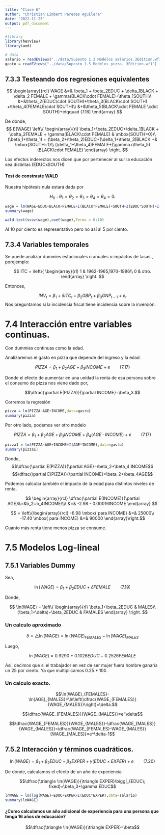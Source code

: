 ```yaml
---
title: "Clase 6"
author: "Christian Limbert Paredes Aguilera"
date: "2022-11-25"
output: pdf_document
---
```


```r
#library
library(hexView)
library(aod)
```

```r
# data
salario = readEViews("../data/Suposto 1.3 Modelos salarios.3Edition.wf1")
gasto = readEViews("../data/Suposto 1.5 Modelos pizza. 3Edition.wf1")
```

## 7.3.3 Testeando dos regresiones equivalentes

$$
  \begin{array}{rcl}
    WAGE &=& \beta_1 + \beta_2EDUC + \delta_1BLACK + \delta_2 FEMALE + \gamma(BLACK\cdot FEMALE)+\theta_1SOUTH\\
    &+&\theta_2(EDUC\cdot SOUTH)+\theta_3(BLACK\cdot SOUTH) +\theta_4(FEMALE\cdot SOUTH)\\
    &+&\theta_5(BLACK\cdot FEMALE \cdot SOUTH)+e\qquad (7.16)
  \end{array}
$$

De donde,
$$
E(WAGE)
  \left\{
    \begin{array}{rl}
      \beta_1+\beta_2EDUC+\delta_1BLACK + \delta_2FEMALE + \gamma(BLACK\cdot FEMALE) & \mbox{SOUTH=0}\\
      (\beta_1+\theta_1) + (\beta_2+\theta_2)EDUC+(\delta_1+\theta_3)BLACK +& \mbox{SOUTH=1}\\
      (\delta_1+\theta_4)FEMALE+(\gamma+\theta_5)(BLACK\cdot FEMALE)
    \end{array}
  \right.
$$

Los efectos inderectos nos dicen que por pertenecer al sur la educación sea distintas (EDUCxSOUTH)

#### Test de constraste WALD
Nuestra hipótesis nula estará dada por

$$H_0:\theta_1=\theta_2=\theta_3=\theta_4=\theta_4=0.$$


```r
wage = lm(WAGE~EDUC+BLACK+FEMALE+I(BLACK*FEMALE)+SOUTH+I(EDUC*SOUTH)+I(BLACK*SOUTH)+I(FEMALE*SOUTH)+I(BLACK*FEMALE*SOUTH),data=salario)
summary(wage)
```

```r
wald.test(vcov(wage),coef(wage),Terms = 6:10)
```

Al 10 por ciento es representativo pero no así al 5 por ciento.


## 7.3.4 Variables temporales

Se puede analizar dummies estacionales o anuales o impáctos de tasas., porejemplo:

$$
ITC = 
  \left\{
    \begin{array}{rl}
      1 & 1962-1965,1970-1986\\
      0 & otro.
    \end{array}
  \right.
$$

Entonces,

$$INV_t =\beta_1+\delta ITC_t + \beta_2GBP_t + \beta_3 GNP_{t-1}+e_t$$
Nos preguntamos si la incidencia fiscal tiene incidencia sobre la inversión.


# 7.4 Interacción entre variables continuas.

Con dummies continuas como la edad.

Analizaremos el gasto en pizza que depende del ingreso y la edad.

$$PIZZA=\beta_1+\beta_2AGE + \beta_3INCOME + e \qquad (7.17)$$

Donde el efecto de aumentar en una unidad la renta de esa persona sobre el consumo de pizza nos viene dado por,

$$\dfrac{\partial E(PIZZA)}{\partial INCOME}=\beta_3.$$

Corremos la regresión

```r
pizza = lm(PIZZA~AGE+INCOME,data=gasto)
summary(pizza)
```

Por otro lado, podemos ver otro modelo

$$PIZZA=\beta_1+\beta_2AGE + \beta_3INCOME + \beta_4(AGE\cdot INCOME) + e \qquad (7.17)$$

```r
pizza1 = lm(PIZZA~AGE+INCOME+I(AGE*INCOME),data=gasto)
summary(pizza1)
```

Donde,
$$\dfrac{\partial E(PIZZA)}{\partial AGE}=\beta_2+\beta_4 INCOME$$
$$\dfrac{\partial E(PIZZA)}{\partial INCOME}=\beta_2+\beta_4AGE$$

Podemos calcular también el impacto de la edad para distintos niveles de renta.

$$
  \begin{array}{rcl}
    \dfrac{\partial E(INCOME)}{\partial AGE}&=&b_2+b_4INCOME\\\\
    &=& -2.98 - 0.00016INCOME
  \end{array}
$$

$$ = \left\{\begin{array}{rcl}
      -6.98 \mbox{ para INCOME} &=&  25000\\
      -17.40 \mbox{ para INCOME} &=& 90000
\end{array}\right.$$
  
Cuanto más renta tiene menos pizza se consume.


# 7.5 Modelos Log-lineal

## 7.5.1 Variables Dummy

Sea,

$$\ln(WAGE)=\beta_1+\beta_2EDUC+\delta FEMALE \qquad (7.19)$$

Donde,

$$
\ln(WAGE) =
  \left\{
    \begin{array}{rl}
      \beta_1+\beta_2EDUC & MALES\\
      (\beta_1+\delta)+\beta_2EDUC & FAMALES
    \end{array}
  \right.
$$

\begin{itemize}
  \item para comprar R2 tendremos que trabajar en R2 de terminos equivalentes.
  \item Para interpretar los resultados debemos multiplicar Los coeficientes por $100$. Se utiliza porcentajes.
\end{itemize}

\textbf{\boldmath Como se interpreta $\delta$?}

### Un calculo aproximado

$$\delta = \triangle \ln(WAGE)  =\ln(WAGE)_{FEMALES}-\ln(WAGE)_{MALES}$$

Luego,

$$\ln(WAGE)=0.9290+0.1026EDUC-0.2526 FEMALE$$

Así, decimos que si el trabajador en vez de ser mujer fuera hombre ganaría un 25 por ciento. Ya que multiplicamos $0.25*100$.

### Un calculo exacto.

$$\ln(WAGE)_{FEMALES}-\ln(AGE)_{MALES}=\ln\left(\dfrac{WAGE_{FEMALES}}{WAGE_{MALES}}\right)=\delta.$$

$$\dfrac{WAGE_{FEMALES}}{WAGE_{MALES}}=e^\delta$$

$$\dfrac{WAGE_{FEMALES}}{WAGE_{MALES}}-\dfrac{WAGE_{MALES}}{WAGE_{MALES}}=\dfrac{WAGE_{FEMALES}-WAGE_{MALES}}{WAGE_{MALES}}=e^\delta-1$$

## 7.5.2 Interacción y términos cuadráticos.

$$\ln(WAGE)=\beta_1+\beta_2EDUC+\beta_3 EXPER+\gamma(EDUC\times EXPER)+e \qquad (7.20)$$

De donde, calculamos el efecto de un año de experiencia  

$$\dfrac{\triangle \ln(WAGE)}{\triangle EXPER}\bigg|_{EDUC\; fixed}=\beta_3+\gamma EDUC$$

```r
lnWAGE = lm(log(WAGE)~EDUC+EXPER+I(EDUC*EXPER),data=salario)
summary(lnWAGE)
```

#### ¿Como calculamos un año adicional de experiencia para una persona que tenga 16 años de educación?

$$\dfrac{\triangle \ln(WAGE)}{\triangle EXPER}=\beta$$
